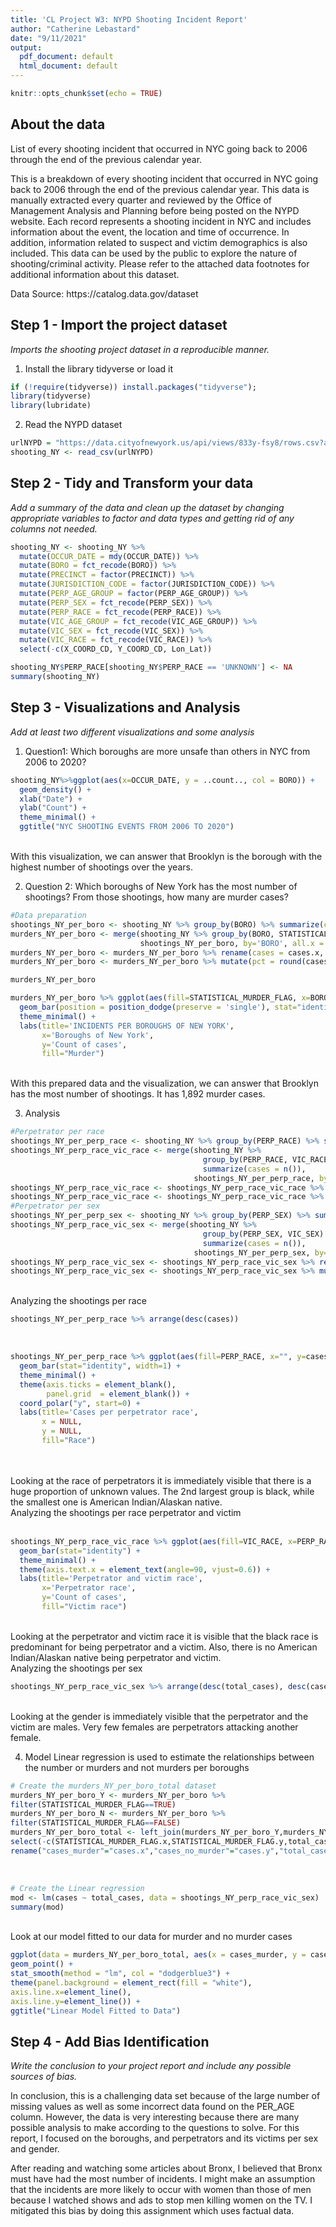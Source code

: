 ---
title: 'CL Project W3: NYPD Shooting Incident Report'
author: "Catherine Lebastard"
date: "9/11/2021"
output:
  pdf_document: default
  html_document: default
---

```{r setup, include=FALSE}
knitr::opts_chunk$set(echo = TRUE)
```

## About the data
List of every shooting incident that occurred in NYC going back to 2006 through the end of the previous calendar year.

This is a breakdown of every shooting incident that occurred in NYC going back to 2006 through the end of the previous calendar year. This data is manually extracted every quarter and reviewed by the Office of Management Analysis and Planning before being posted on the NYPD website. Each record represents a shooting incident in NYC and includes information about the event, the location and time of occurrence. In addition, information related to suspect and victim demographics is also included. This data can be used by the public to explore the nature of shooting/criminal activity. Please refer to the attached data footnotes for additional information about this dataset.

Data Source: https://catalog.data.gov/dataset 

## Step 1 - Import the project dataset
*Imports the shooting project dataset in a reproducible manner.*

1. Install the library tidyverse or load it
```{r load_data, error=FALSE, warning=FALSE, message=FALSE, results=FALSE, indent = "     "}
if (!require(tidyverse)) install.packages("tidyverse");
library(tidyverse)
library(lubridate)
```

2. Read the NYPD dataset
```{r read_data, indent = "     "}
urlNYPD = "https://data.cityofnewyork.us/api/views/833y-fsy8/rows.csv?accessType=DOWNLOAD"
shooting_NY <- read_csv(urlNYPD)
```

## Step 2 - Tidy and Transform your data
*Add a summary of the data and clean up the dataset by changing appropriate variables to factor and data types and getting rid of any columns not needed.*
```{r tidy_data}
shooting_NY <- shooting_NY %>% 
  mutate(OCCUR_DATE = mdy(OCCUR_DATE)) %>%
  mutate(BORO = fct_recode(BORO)) %>%
  mutate(PRECINCT = factor(PRECINCT)) %>%
  mutate(JURISDICTION_CODE = factor(JURISDICTION_CODE)) %>%
  mutate(PERP_AGE_GROUP = factor(PERP_AGE_GROUP)) %>%
  mutate(PERP_SEX = fct_recode(PERP_SEX)) %>%
  mutate(PERP_RACE = fct_recode(PERP_RACE)) %>%
  mutate(VIC_AGE_GROUP = fct_recode(VIC_AGE_GROUP)) %>%
  mutate(VIC_SEX = fct_recode(VIC_SEX)) %>%
  mutate(VIC_RACE = fct_recode(VIC_RACE)) %>%
  select(-c(X_COORD_CD, Y_COORD_CD, Lon_Lat))

shooting_NY$PERP_RACE[shooting_NY$PERP_RACE == 'UNKNOWN'] <- NA
summary(shooting_NY)
```

## Step 3 - Visualizations and Analysis
*Add at least two different visualizations and some analysis*

1. Question1: Which boroughs are more unsafe than others in NYC from 2006 to 2020?
```{r echo=FALSE, indent = "     "}
shooting_NY%>%ggplot(aes(x=OCCUR_DATE, y = ..count.., col = BORO)) +
  geom_density() +
  xlab("Date") + 
  ylab("Count") +
  theme_minimal() +
  ggtitle("NYC SHOOTING EVENTS FROM 2006 TO 2020")
```
<br>
With this visualization, we can answer that Brooklyn is the borough with the highest number of shootings over the years.

2. Question 2: Which boroughs of New York has the most number of shootings? From those shootings, how many are murder cases?
```{r prepare_data, indent = "     "}
#Data preparation
shootings_NY_per_boro <- shooting_NY %>% group_by(BORO) %>% summarize(cases = n())
murders_NY_per_boro <- merge(shooting_NY %>% group_by(BORO, STATISTICAL_MURDER_FLAG) %>% summarize(cases = n()),
                             shootings_NY_per_boro, by='BORO', all.x = TRUE) 
murders_NY_per_boro <- murders_NY_per_boro %>% rename(cases = cases.x, total_cases = cases.y)
murders_NY_per_boro <- murders_NY_per_boro %>% mutate(pct = round(cases / total_cases * 100, 2))

murders_NY_per_boro
```

```{r echo=FALSE, indent = "     "}
murders_NY_per_boro %>% ggplot(aes(fill=STATISTICAL_MURDER_FLAG, x=BORO, y=cases)) +
  geom_bar(position = position_dodge(preserve = 'single'), stat="identity") +
  theme_minimal() +
  labs(title='INCIDENTS PER BOROUGHS OF NEW YORK',
       x='Boroughs of New York',
       y='Count of cases',
       fill="Murder")
```
<br>
With this prepared data and the visualization, we can answer that Brooklyn has the most number of shootings. It has 1,892 murder cases.

3. Analysis
```{r analysis_data, indent = "     "}
#Perpetrator per race
shootings_NY_per_perp_race <- shooting_NY %>% group_by(PERP_RACE) %>% summarize(cases = n())
shootings_NY_perp_race_vic_race <- merge(shooting_NY %>% 
                                           group_by(PERP_RACE, VIC_RACE) %>% 
                                           summarize(cases = n()), 
                                         shootings_NY_per_perp_race, by='PERP_RACE', all.x = TRUE)
shootings_NY_perp_race_vic_race <- shootings_NY_perp_race_vic_race %>% rename(cases = cases.x, total_cases = cases.y)
shootings_NY_perp_race_vic_race <- shootings_NY_perp_race_vic_race %>% mutate(pct = round(cases / total_cases * 100, 2))
#Perpetrator per sex
shootings_NY_per_perp_sex <- shooting_NY %>% group_by(PERP_SEX) %>% summarize(cases = n())
shootings_NY_perp_race_vic_sex <- merge(shooting_NY %>% 
                                           group_by(PERP_SEX, VIC_SEX) %>% 
                                           summarize(cases = n()), 
                                         shootings_NY_per_perp_sex, by='PERP_SEX', all.x = TRUE)
shootings_NY_perp_race_vic_sex <- shootings_NY_perp_race_vic_sex %>% rename(cases = cases.x, total_cases = cases.y)
shootings_NY_perp_race_vic_sex <- shootings_NY_perp_race_vic_sex %>% mutate(pct = round(cases / total_cases * 100, 2))
```
<br>
Analyzing the shootings per race
```{r analysis1, indent = "     "}
shootings_NY_per_perp_race %>% arrange(desc(cases))
```
<br>
```{r echo=FALSE, indent = "     "}
shootings_NY_per_perp_race %>% ggplot(aes(fill=PERP_RACE, x="", y=cases)) +
  geom_bar(stat="identity", width=1) +
  theme_minimal() +
  theme(axis.ticks = element_blank(),
        panel.grid  = element_blank()) +
  coord_polar("y", start=0) +
  labs(title='Cases per perpetrator race',
       x = NULL,
       y = NULL,
       fill="Race")
```
<br>
<br>
Looking at the race of perpetrators it is immediately visible that there is a huge proportion of unknown values. The 2nd largest group is black, while the smallest one is American Indian/Alaskan native.
<br>
Analyzing the shootings per race perpetrator and victim
<br>
<br>
```{r echo=FALSE, indent = "     "}
shootings_NY_perp_race_vic_race %>% ggplot(aes(fill=VIC_RACE, x=PERP_RACE, y=cases)) +
  geom_bar(stat="identity") +
  theme_minimal() +
  theme(axis.text.x = element_text(angle=90, vjust=0.6)) +
  labs(title='Perpetrator and victim race',
       x='Perpetrator race',
       y='Count of cases',
       fill="Victim race")
```
<br>
Looking at the perpetrator and victim race it is visible that the black race is predominant for being perpetrator and a victim. Also, there is no American Indian/Alaskan native being perpetrator and victim. 
<br>
Analyzing the shootings per sex
```{r analysis2, indent = "     "}
shootings_NY_perp_race_vic_sex %>% arrange(desc(total_cases), desc(cases))
```
<br>
Looking at the gender is immediately visible that the perpetrator and the victim are males. Very few females are perpetrators attacking another female.

4. Model
Linear regression is used to estimate the relationships between the number or murders and not murders per boroughs
```{r modelanaysis, indent = "     "}
# Create the murders_NY_per_boro_total dataset
murders_NY_per_boro_Y <- murders_NY_per_boro %>%
filter(STATISTICAL_MURDER_FLAG==TRUE)
murders_NY_per_boro_N <- murders_NY_per_boro %>%
filter(STATISTICAL_MURDER_FLAG==FALSE)
murders_NY_per_boro_total <- left_join(murders_NY_per_boro_Y,murders_NY_per_boro_N, by='BORO') %>%
select(-c(STATISTICAL_MURDER_FLAG.x,STATISTICAL_MURDER_FLAG.y,total_cases.y,pct.x,pct.y)) %>%
rename("cases_murder"="cases.x","cases_no_murder"="cases.y","total_case"="total_cases.x")
```
<br>
```{r model, indent = "     "}
# Create the Linear regression
mod <- lm(cases ~ total_cases, data = shootings_NY_perp_race_vic_sex)
summary(mod)
```
<br>
Look at our model fitted to our data for murder and no murder cases
```{r echo=FALSE, indent = "     "}
ggplot(data = murders_NY_per_boro_total, aes(x = cases_murder, y = cases_no_murder)) +
geom_point() +
stat_smooth(method = "lm", col = "dodgerblue3") +
theme(panel.background = element_rect(fill = "white"),
axis.line.x=element_line(),
axis.line.y=element_line()) +
ggtitle("Linear Model Fitted to Data")
```

## Step 4 - Add Bias Identification
*Write the conclusion to your project report and include any possible sources of bias.*

In conclusion, this is a challenging data set because of the large number of missing values as well as some incorrect data found on the PER_AGE column. However, the data is very interesting because there are many possible analysis to make according to the questions to solve. For this report, I focused on the boroughs, and perpetrators and its victims per sex and gender. 

After reading and watching some articles about Bronx, I believed that Bronx must have had the most number of incidents. I might make an assumption that the incidents are more likely to occur with women than those of men because I watched shows and ads to stop men killing women on the TV. I mitigated this bias by doing this assignment which uses factual data. 

